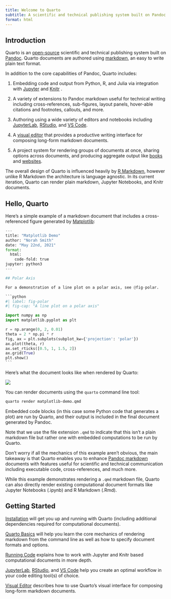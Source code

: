 ```yaml
---
title: Welcome to Quarto
subtitle: A scientific and technical publishing system built on Pandoc
format: html
---
```


## Introduction

Quarto is an [open-source](https://github.com/quarto-dev/quarto-cli) scientific and technical publishing system built on [Pandoc](https://pandoc.org). Quarto documents are authored using [markdown](https://en.wikipedia.org/wiki/Markdown), an easy to write plain text format.

In addition to the core capabilities of Pandoc, Quarto includes:

1.  Embedding code and output from Python, R, and Julia via integration with [Jupyter](https://jupyter.org/) and [Knitr](https://yihui.org/knitr/) .

2.  A variety of extensions to Pandoc markdown useful for technical writing including cross-references, sub-figures, layout panels, hover-able citations and footnotes, callouts, and more.

3.  Authoring using a wide variety of editors and notebooks including [JupyterLab](tools/jupyter-lab.qmd), [RStudio](tools/rstudio.qmd), and [VS Code](tools/vscode.qmd).

4.  A [visual editor](docs/visual-editor/) that provides a productive writing interface for composing long-form markdown documents.

5.  A project system for rendering groups of documents at once, sharing options across documents, and producing aggregate output like [books](docs/books/book-basics.qmd) and [websites](docs/websites/website-basics.qmd).

The overall design of Quarto is influenced heavily by [R Markdown](https://rmarkdown.rstudio.com/), however unlike R Markdown the architecture is language agnostic. In its current iteration, Quarto can render plain markdown, Jupyter Notebooks, and Knitr documents.

## Hello, Quarto

Here's a simple example of a markdown document that includes a cross-referenced figure generated by [Matplotlib](https://matplotlib.org/):

```` python
---
title: "Matplotlib Demo"
author: "Norah Smith"
date: "May 22nd, 2021"
format: 
  html:
    code-fold: true
jupyter: python3
---

## Polar Axis

For a demonstration of a line plot on a polar axis, see @fig-polar.

```python
#| label: fig-polar
#| fig-cap: "A line plot on a polar axis"

import numpy as np
import matplotlib.pyplot as plt

r = np.arange(0, 2, 0.01)
theta = 2 * np.pi * r
fig, ax = plt.subplots(subplot_kw={'projection': 'polar'})
ax.plot(theta, r)
ax.set_rticks([0.5, 1, 1.5, 2])
ax.grid(True)
plt.show()
```
````

Here's what the document looks like when rendered by Quarto:

![](docs/getting-started/images/hello-quarto.png){.border .preview-image}

You can render documents using the `quarto` command line tool:

``` bash
quarto render matplotlib-demo.qmd
```

Embedded code blocks (in this case some Python code that generates a plot) are run by Quarto, and their output is included in the final document generated by Pandoc.

Note that we use the file extension `.qmd` to indicate that this isn't a plain markdown file but rather one with embedded computations to be run by Quarto.

Don't worry if all the mechanics of this example aren't obvious, the main takeaway is that Quarto enables you to enhance [Pandoc markdown](https://pandoc.org/MANUAL.html#pandocs-markdown) documents with features useful for scientific and technical communication including executable code, cross-references, and much more.

::: callout-note
While this example demonstrates rendering a `.qmd` markdown file, Quarto can also directly render existing computational document formats like Jupyter Notebooks (.ipynb) and R Markdown (.Rmd).
:::

## Getting Started

[Installation](docs/getting-started/installation.qmd) will get you up and running with Quarto (including additional dependencies required for computational documents).

[Quarto Basics](docs/getting-started/quarto-basics.qmd) will help you learn the core mechanics of rendering markdown from the command line as well as how to specify document formats and options.

[Running Code](docs/computations/running-code.qmd) explains how to work with Jupyter and Knitr based computational documents in more depth.

[JupyterLab](tools/jupyter-lab.qmd), [RStudio](tools/rstudio.qmd), and [VS Code](tools/vscode.qmd) help you create an optimal workflow in your code editing tool(s) of choice.

[Visual Editor](docs/visual-editor/) describes how to use Quarto's visual interface for composing long-form markdown documents.
